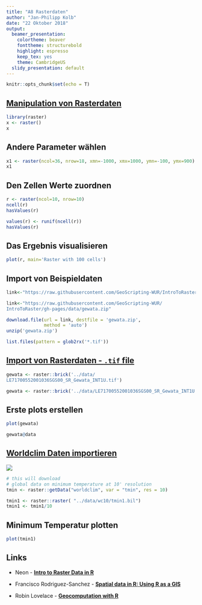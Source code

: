 ```yaml
---
title: "A8 Rasterdaten"
author: "Jan-Philipp Kolb"
date: "22 Oktober 2018"
output:
  beamer_presentation: 
    colortheme: beaver
    fonttheme: structurebold
    highlight: espresso
    keep_tex: yes
    theme: CambridgeUS
  slidy_presentation: default
---
```


```r
knitr::opts_chunk$set(echo = T)
```


## [Manipulation von Rasterdaten](http://rspatial.org/spatial/rst/8-rastermanip.html)

```r
library(raster)
x <- raster()
x
```

## Andere Parameter wählen

```r
x1 <- raster(ncol=36, nrow=18, xmn=-1000, xmx=1000, ymn=-100, ymx=900)
x1
```


## Den Zellen Werte zuordnen

```r
r <- raster(ncol=10, nrow=10)
ncell(r)
hasValues(r)
```

```r
values(r) <- runif(ncell(r))
hasValues(r)
```

## Das Ergebnis visualisieren


```r
plot(r, main='Raster with 100 cells')
```

<!--
##  Ein Beispieldatensatz

```r
install.packages("rnaturalearth")
```


```r
library(rnaturalearth)
usa <- ne_countries(country = "United States of America") # United States borders
class(usa)
```

## [](https://geocompr.robinlovelace.net/read-write.html)

```r
library(sf)
usa_sf <- st_as_sf(usa)
plot(usa_sf)
```
-->


## Import von Beispieldaten

```r
link<-"https://raw.githubusercontent.com/GeoScripting-WUR/IntroToRaster/gh-pages/data/gewata.zip"
```

```r
link<-"https://raw.githubusercontent.com/GeoScripting-WUR/
IntroToRaster/gh-pages/data/gewata.zip"
```

```r
download.file(url = link, destfile = 'gewata.zip', 
              method = 'auto')
unzip('gewata.zip')
```


```r
list.files(pattern = glob2rx('*.tif'))
```

## [Import von Rasterdaten - `.tif` file](https://geoscripting-wur.github.io/IntroToRaster/)

```r
gewata <- raster::brick('../data/
LE71700552001036SGS00_SR_Gewata_INT1U.tif')
```

```r
gewata <- raster::brick('../data/LE71700552001036SGS00_SR_Gewata_INT1U.tif')
```

## Erste plots erstellen

```r
plot(gewata)
```

```r
gewata@data
```


## [Worldclim Daten importieren](https://pakillo.github.io/R-GIS-tutorial/#raster)

![](figure/WORLDCLIM.PNG)

```r
# this will download 
# global data on minimum temperature at 10' resolution
tmin <- raster::getData("worldclim", var = "tmin", res = 10)
```

```r
tmin1 <- raster::raster( "../data/wc10/tmin1.bil")
tmin1 <- tmin1/10
```


## Minimum Temperatur plotten

```r
plot(tmin1)
```



<!--
## [Indikatoren vom Institut für ökologische Raumforschung (IÖR)](http://www.ioer-monitor.de/)
![](figure/ioermonitor.PNG)
-->

<!--
http://www.ioer-monitor.de/indikatoren/#c1793
https://monitor.ioer.de/frontend/data/anleitung_import_qgis.pdf
https://monitor.ioer.de/?raeumliche_gliederung=raster&klassenanzahl=7&opacity=0.8&zoom=6&lat=51.33061163769853&lng=10.458984375000002&ind=B02DT&baselayer=webatlas&time=2011&raumgl=bld&klassifizierung=haeufigkeit&darstellung=auto&ags_array=&glaettung=0&rasterweite=0&
http://www.ioer-monitor.de/indikatoren/#c1793
-->


## Links

- Neon - [**Intro to Raster Data in R**](https://www.neonscience.org/dc-raster-data-r)

- Francisco Rodriguez-Sanchez - [**Spatial data in R: Using R as a GIS**](https://pakillo.github.io/R-GIS-tutorial/#raster)

- Robin Lovelace - [**Geocomputation with R**](https://geocompr.robinlovelace.net/)